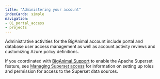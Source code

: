 ```yaml
---
title: "Administering your account"
indexCards: simple
navigation:
- 01_portal_access
- projects
---
```


Administrative activities for the BigAnimal account include portal and database user access management as well as account activity reviews and customizing Azure policy definitions.

If you coordinated with [BigAnimal Support](../overview/support) to enable the Apache Superset feature, see [Managing Superset access](01a_superset_access) for information on setting up roles and permission for access to the Superset data sources.
